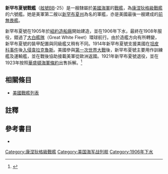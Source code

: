 {{主條目消歧義|注意：'''新罕布夏號戰艦'''也可指沒有建造的[[蒙大拿級戰艦|蒙大拿級戰艦]]同名艦 (BB-70)。}}
{{noteTA
|T=zh-cn:新罕布什尔号战列舰; zh-tw:新罕布夏號戰艦; zh-hk:新罕布什爾號戰艦;
|G1=Military
|G2=Shipname
|G3=Aero
|G4=地名
}}
{{軍艦模板
|名稱= 新罕布夏 [[File:Flag_of_the_United_States.svg|30px]]<br />USS New Hampshire BB-25
|圖片= [[File:USS_New_Hampshire_BB-25.jpg|280px]]
|照片說明=新罕布夏號。攝於1918年。
|艦種= [[戰艦|戰艦]]
|艦級= [[康涅狄格級戰艦|康涅狄格級]]
|製造= [[紐約造船廠|紐約造船廠]]
|動工= 1905年5月1日
|下水= 1906年6月30日
|服役= 1908年3月19日
|退役= 1921年5月21日
|結局= 1923年11月1日出售拆解
|除籍= 1923年11月10日
|標準= 設計：16,000噸
|滿載= 17,700噸
|長度= 整體：456呎4吋<br />水線：450呎
|闊度= 水線：76呎10吋 
|吃水= 24呎6吋
|極速= 18節<br />試航：18.82節
|鍋爐= 12座
|出力= 設計：16,500軸馬力<br />試航：20,748軸馬力
|續航= 6,620海哩/10節
|乘員= 42名軍官<br />785名水兵
|裝甲= 艦側：9吋<br />炮塔：9吋<br />裝甲甲板：1.5至3吋<br/>艦炮：10至4吋<br />炮座：11吋至2.5吋<br />指揮塔：9吋至2吋<br />隔艙：7吋
|裝備= 主炮：2門12吋/40雙聯裝火炮<br />副炮：8門8吋/45火炮<br />12門7吋/45炮<br />12門3磅炮<br />6門1磅自動火炮<br />2門1磅半自動火炮<br />2挺0.30吋機槍<br />4座魚雷發射管
|其它=模版參考來源：<ref>{{Harvnb|Friedman|1985|p=430}}康涅狄格級配置，數據僅以設計及建造時為準。</ref>}}

'''新罕布夏號戰艦'''（[[美國海軍艦體編號|舷號]]BB-25）是一艘隸屬於[[美國海軍|美國海軍]]的[[戰艦|戰艦]]，為[[康涅狄格級戰艦|康涅狄格級戰艦]]的六號艦。她是美軍第二艘以[[新罕布夏州|新罕布夏州]]為名的軍艦，亦是美國最後一艘建成的[[前無畏艦|前無畏艦]]。

新罕布夏號在1905年於[[紐約造船廠|紐約造船廠]]開始建造，並在1906年下水，最終在1908年服役，錯過了[[大白艦隊|大白艦隊]]（Great White Fleet）環球航行。由於造艦方向有所轉變，新罕布夏號的裝甲配置與同級艦又稍有不同。1914年新罕布夏號支援美國在[[坦皮科事件|坦皮科事件]]後[[韋拉克魯斯戰役_(1914)|入侵韋拉克魯斯]]。美國參與[[第一次世界大戰|第一次世界大戰]]後，新罕布夏號主要用作訓練艦及運輸艦，並在戰後協助接載美軍從歐洲返國。1921年新罕布夏號退役，並在1923年按照[[華盛頓海軍條約|華盛頓海軍條約]]出售拆解。<ref>{{Cite web |url=http://www.hazegray.org/danfs/battlesh/bb25.htm |title=美國海軍軍艦字典（DANFS）簡介 |access-date=2012-07-13 |archive-date=2019-11-02 |archive-url=https://web.archive.org/web/20191102023802/http://www.hazegray.org/danfs/battlesh/bb25.htm |dead-url=no }}</ref>

== 相關條目 ==
* [[美國戰艦列表|美國戰艦列表]]

== 註釋 ==
{{reflist}}

== 參考書目 ==
{{Commonscat|USS New Hampshire (BB-25)}}
{{海军主题}}

* {{Citation
|last = Friedman
|first = Norman
|year = 1985
|title = U.S. Battleships: An Illustrated Design History
|language = en
|publication-place = Annapolis, Maryland
|publisher = Naval Institute Press
|isbn = 0-87021-715-1}}

{{DEFAULTSORT:New Hampshire}}
{{康涅狄格級戰艦}}
{{美國戰艦}}

[[Category:康涅狄格級戰艦|Category:康涅狄格級戰艦]]
[[Category:美国海军战列舰|Category:美国海军战列舰]]
[[Category:1906年下水|Category:1906年下水]]